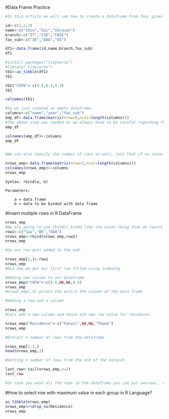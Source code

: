 
#Data Frame Practice
```{r}
#In this article we will see how to create a Dataframe from four given vectors in R. To create a data frame in R using the vector, we must first have a series of vectors containing data. The data.frame() function is used to create a data frame from vector in R.

id<-c(1,2,3)
name<-c("Shiv","Sai","Shravan")
branch<-c("IT","CSE","CBSE")
fav_sub<-c("SE","DAA","OS")

df1<-data.frame(id,name,branch,fav_sub)
df1
```

```{r}

#install.packages("tidyverse")
#library("tidyverse")
tb1<-as_tibble(df1)
tb1

tb1$"CGPA"<-c(9.8,8.4,9.3)
tb1
```

```{r}
colnames(tb1)

#So we just created an empty dataframe.
columns<-c("name","year","fav_sub")
emp_df<-data.frame(matrix(nrow=0,ncol=length(columns)))
#The above step was needed as we always have to be careful regarding the lenght of vectors that we do in dataframe.. so if we want an empty dataframe then data.frame() would have been enough but then since we want to put up column names so we need to set up the length.
emp_df

colnames(emp_df)<-columns
emp_df


#We can also specify the number of rows as well, just that if no value is kept there, then it will show NA as the value in the rows

nrows_emp<-data.frame(matrix(nrow=3,ncol=length(columns)))
colnames(nrows_emp)<-columns
nrows_emp
```

    Syntax: rbind(a, b)

    Parameters:

        a = data frame
        b = data to be binded with data frame

#Insert multiple rows in R DataFrame
```{r}
nrows_emp
#We are going to use rbind() kinda like the union thing that we learnt last time.
row1<-c("Sai","BE","DAA")
nrows_emp<-rbind(nrows_emp,row1)
nrows_emp

#So our row gets added to the end.

```

        
        
```{r}
nrows_emp[1,]<-row1
nrows_emp
#And now we get our first row filled using indexing

```

```{r}
#Adding new column to our dataframe
nrows_emp$"CGPA"<-c(9.0,NA,NA,8.9)
nrows_emp
#nrows_emp[,4] prints the entire 4th column of the data frame
```

```{r}
#Adding a row and a column

nrows_emp
#Lets add a new column and hence and new row value for residence.

nrows_emp$"Residence"<-c("Panvel",NA,NA,"Thane")
nrows_emp

```

```{r}
#Extract n number of rows from the dataframe

nrows_emp[1:3,]
head(nrows_emp,2)

```

```{r}
#Getting n number of rows from the end of the dataset.

last_row<-tail(nrows_emp,n=2)
last_row

#In case you want all the rows in the dataframe you can put n=nrows.. as it will provide the total number of rows in it.
```

#How to select row with maximum value in each group in R Language?
```{r}
as_tibble(nrows_emp)
nrows_emp%>%drop_na(Residence)
nrows_emp

```

```{r}

```

```{r}

```


